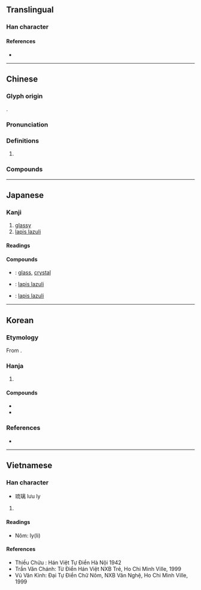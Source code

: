 {{also|琍}}
{{character info}}
==Translingual==

===Han character===
{{Han char|rn=96|rad=玉|as=11|sn=15|four=10127|canj=MGYUB|ids=⿰𤣩离}}

====References====
* {{Han ref|kx=0740.260|dkj=21196|dj=1150.170|hdz=21132.050|uh=7483|ud=29827|bh=BCFE|bd=48382}}

----

==Chinese==
{{zh-forms|ss=玏|alt=瓈,琍}}

===Glyph origin===
{{Han etym}}
{{Han compound|玉|alt1=王|离|ls=psc|c1=s|c2=p|t1=jade}}.

===Pronunciation===
{{zh-pron
|m=lí
|m-s=
|c=lei4
|c-t=
|g=
|h=pfs=
|j=
|mb=lî
|md=
|mn=lê/lî
|mn-t=li5
|w=
|x=
|mc=y
|oc=y
|cat=n
}}

===Definitions===
{{zh-hanzi}}

# {{zh-only|玻璃||琉璃}}

===Compounds===
{{zh-der|琉璃|玻璃|塑膠玻璃|吸熱玻璃|強化玻璃|彩色玻璃|光學玻璃|嵌玻璃|安全玻璃|吹玻璃|火玻璃|玻璃粉|琉璃燈|玻璃磚|玻璃圈|擋風玻璃|玻璃狀態|萬頃琉璃|玻璃畫|玻璃絲|琉璃珠|玻璃鋼|石英玻璃|玻璃紙|玻璃液|玻璃窗|玻璃心肝|硼玻璃|硬玻璃|琉璃工藝|玻璃纖維|泡沫玻璃|玻璃浮雕|琉璃磚|琉璃瓦|琉璃球兒|琉璃喇叭|玻璃體|玻璃絲襪|玻璃版|玻璃泉|玻璃帷幕|玻璃小鞋|琉璃廠|淨琉璃|玻璃布|毛玻璃|玻璃烤|磨砂玻璃|水玻璃|結晶玻璃|鈷玻璃|鉛玻璃|鋼化玻璃}}

----

==Japanese==

===Kanji===
{{ja-kanji|grade=c|rs=玉11}}

# [[glassy]]
# [[lapis lazuli]]

====Readings====
{{ja-readings
|goon=り
|kanon=り
|nanori=あき
}}

====Compounds====
* {{ja-r|玻璃|はり}}: [[glass]], [[crystal]]
* {{ja-r|瑠璃|るり}}: [[lapis lazuli]]
* {{ja-r|琉璃|るり}}: [[lapis lazuli]]

----

==Korean==

===Etymology===
From {{der|ko|ltc|-}} {{ltc-l|璃|id=1}}. {{hanja-hunmong|리|li|金寳}}

===Hanja===
{{ko-hanja-search}}
{{ko-hanja|유리|리||이}}

# {{hanja form of|[[리]]/[[이]]|[[glassy]]}}

====Compounds====
{{der-top|Compounds}}
* {{ko-l|유리|琉璃}}
* {{ko-l|유리|瑠璃}}
{{der-bottom}}

===References===
* {{R:hanjadoc|7472}}

----

==Vietnamese==

===Han character===
{{vi-readings|reading=ly, li, lê|rs=玉11}}

* 琉璃 lưu ly

# {{rfdef|vi|sort=玉11}}

====Readings====
* Nôm: ly(li)

====References====
* Thiều Chửu : Hán Việt Tự Điển Hà Nội 1942
* Trần Văn Chánh: Từ Điển Hán Việt NXB Trẻ, Ho Chi Minh Ville, 1999
* Vũ Văn Kính: Đại Tự Điển Chữ Nôm, NXB Văn Nghệ, Ho Chi Minh Ville, 1999
